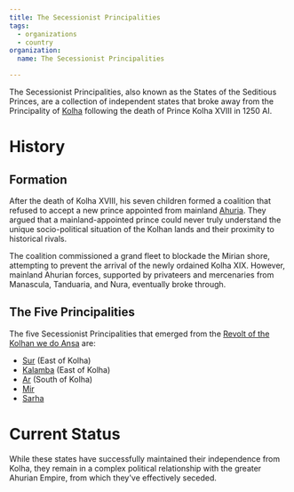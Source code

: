 ```yaml
---
title: The Secessionist Principalities
tags:
  - organizations
  - country
organization:
  name: The Secessionist Principalities

---
```


The Secessionist Principalities, also known as the States of the Seditious
Princes, are a collection of independent states that broke away from the
Principality of [Kolha](/locations/kolha/) following the death of Prince
Kolha XVIII in 1250 AI.

# History

## Formation

After the death of Kolha XVIII, his seven children formed a coalition that
refused to accept a new prince appointed from mainland
[Ahuria](/locations/ahuria/). They argued that a mainland-appointed prince
could never truly understand the unique socio-political situation of the Kolhan
lands and their proximity to historical rivals.

The coalition commissioned a grand fleet to blockade the Mirian shore,
attempting to prevent the arrival of the newly ordained Kolha XIX. However,
mainland Ahurian forces, supported by privateers and mercenaries from Manascula,
Tanduaria, and Nura, eventually broke through.

## The Five Principalities

The five Secessionist Principalities that emerged from the
[Revolt of the Kolhan we do Ansa](/events/revolt-of-the-kolhan-ansa/) are:

* [Sur](/locations/sur/) (East of Kolha)
* [Kalamba](/locations/kalamba/) (East of Kolha)
* [Ar](/locations/ar/) (South of Kolha)
* [Mir](/locations/mir/)
* [Sarha](/locations/sarha/)

# Current Status

While these states have successfully maintained their independence from Kolha,
they remain in a complex political relationship with the greater Ahurian Empire,
from which they've effectively seceded.

